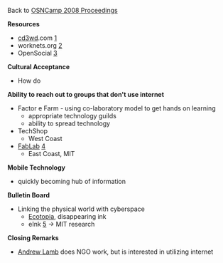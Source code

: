{{OSNCamp navbar}}
Back to [[OSNCamp 2008 Proceedings]]

'''Resources'''
*[[cd3wd]].com  [http://www.cd3wd.com/Cd3WD/]
*worknets.org  [http://www.worknets.org]
*OpenSocial  [http://www.opensocial.org/]

'''Cultural Acceptance'''
*How do 

'''Ability to reach out to groups that don't use internet'''
*Factor e Farm - using co-laboratory model to get hands on learning
**appropriate technology guilds
**ability to spread technology
*TechShop
**West Coast
*[[FabLab]] [http://fab.cba.mit.edu/]
**East Coast, MIT

'''Mobile Technology'''
*quickly becoming hub of information

'''Bulletin Board'''
*Linking the physical world with cyberspace 
**[[Ecotopia]]{{w|Ecotopia}}, disappearing ink
**eInk [http://en.wikipedia.org/wiki/E-ink] -> MIT research

'''Closing Remarks'''
*[[Andrew Lamb]] does NGO work, but is interested in utilizing internet
{{catneeded}}